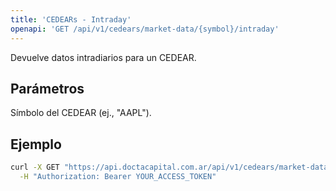 ```yaml
---
title: 'CEDEARs - Intraday'
openapi: 'GET /api/v1/cedears/market-data/{symbol}/intraday'
---
```


<Note>
  Devuelve datos intradiarios para un CEDEAR.
</Note>

## Parámetros

<ParamField path="symbol" type="string" required>
  Símbolo del CEDEAR (ej., "AAPL").
</ParamField>

## Ejemplo

```bash
curl -X GET "https://api.doctacapital.com.ar/api/v1/cedears/market-data/AAPL/intraday" \
  -H "Authorization: Bearer YOUR_ACCESS_TOKEN"
```


